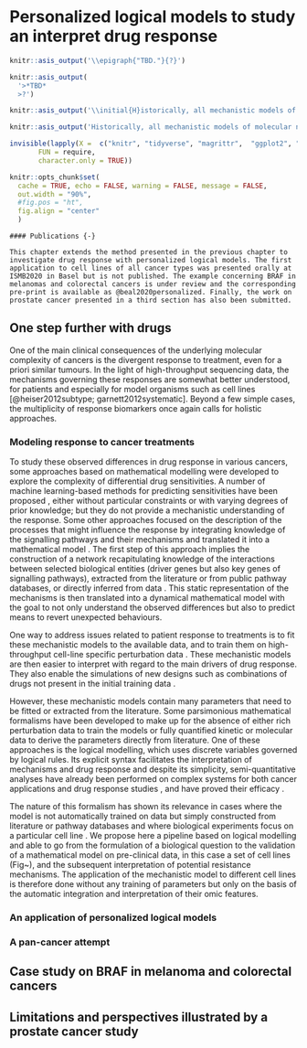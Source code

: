 
# Personalized logical models to study an interpret drug response

```r
knitr::asis_output('\\epigraph{"TBD."}{?}')
```

```r
knitr::asis_output(
  '>*TBD*  
  >?')
```

```r
knitr::asis_output('\\initial{H}istorically, all mechanistic models of molecular networks, and logical models in particular, have been widely used to study response to treatments [@flobak2015discovery; @jastrzebski2018integrative]. Indeed, biological entities, many of which are prospective therapeutic targets, are explicitly represented in the model, making it possible to simulate their inhibition. This is what will be presented in this chapter using the personalized logical models described above. Can they be used to study the response of biological systems to perturbations, in this case the response of cell lines to gene or protein inhibitions? Compared to the numerous statistical models designed to predict the sensitivity of cell lines to treatements, what information do these personalized mechanistic models provide?')
```

```r
knitr::asis_output('Historically, all mechanistic models of molecular networks, and logical models in particular, have been widely used to study response to treatments [@flobak2015discovery; @jastrzebski2018integrative]. Indeed, biological entities, many of which are prospective therapeutic targets, are explicitly represented in the model, making it possible to simulate their inhibition. This is what will be presented in this chapter using the personalized logical models described above. Can they be used to study the response of biological systems to perturbations, in this case the response of cell lines to gene or protein inhibitions? Compared to the numerous statistical models designed to predict the sensitivity of cell lines to treatements, what information do these personalized mechanistic models provide?')
```

```r
invisible(lapply(X =  c("knitr", "tidyverse", "magrittr",  "ggplot2", "ggpubr", "patchwork", "cowplot", "kableExtra"),
       FUN = require,
       character.only = TRUE))

knitr::opts_chunk$set(
  cache = TRUE, echo = FALSE, warning = FALSE, message = FALSE,
  out.width = "90%",
  #fig.pos = "ht",
  fig.align = "center"
  )
```
  


```block2

#### Publications {-}

This chapter extends the method presented in the previous chapter to investigate drug response with personalized logical models. The first application to cell lines of all cancer types was presented orally at ISMB2020 in Basel but is not published. The example concerning BRAF in melanomas and colorectal cancers is under review and the corresponding pre-print is available as @beal2020personalized. Finally, the work on prostate cancer presented in a third section has also been submitted.

```

## One step further with drugs

One of the main clinical consequences of the underlying molecular complexity of cancers is the divergent response to treatment, even for a priori similar tumours. In the light of high-throughput sequencing data, the mechanisms governing these responses are somewhat better understood, for patients and especially for model organisms such as cell lines [@heiser2012subtype; garnett2012systematic]. Beyond a few simple cases, the multiplicity of response biomarkers once again calls for holistic approaches.


### Modeling response to cancer treatments 

To study these observed differences in drug response in various cancers, some approaches based on mathematical modelling were developed to explore the complexity of differential drug sensitivities. A number of machine learning-based methods for predicting sensitivities have been proposed \cite{costello2014community}, either without particular constraints or with varying degrees of prior knowledge; but they do not provide a mechanistic understanding of the response. Some other approaches focused on the description of the processes that might influence the response by integrating knowledge of the signalling pathways and their mechanisms and translated it into a mathematical model \cite{eduati2017drug,jastrzebski2018integrative,frohlich2018efficient}. The first step of this approach implies the construction of a network recapitulating knowledge of the interactions between selected biological entities (driver genes but also key genes of signalling pathways), extracted from the literature or from public pathway databases, or directly inferred from data \cite{verny2017causalnetworks}. This static representation of the mechanisms is then translated into a dynamical mathematical model with the goal to not only understand the observed differences \cite{jastrzebski2018integrative} but also to predict means to revert unexpected behaviours.\newline

One way to address issues related to patient response to treatments is to fit these mechanistic models to the available data, and to train them on high-throughput cell-line specific perturbation data \cite{eduati2017drug,jastrzebski2018integrative,klinger2013network}. These mechanistic models are then easier to interpret with regard to the main drivers of drug response. They also enable the \emph{in silico} simulations of new designs such as combinations of drugs not present in the initial training data \cite{frohlich2018efficient}.\newline

However, these mechanistic models contain many parameters that need to be fitted or extracted from the literature. Some parsimonious mathematical formalisms have been developed to make up for the absence of either rich perturbation data to train the models or fully quantified kinetic or molecular data to derive the parameters directly from literature. One of these approaches is the logical modelling, which uses discrete variables governed by logical rules. Its explicit syntax facilitates the interpretation of mechanisms and drug response \cite{zanudo2017network,iorio2016landscape} and despite its simplicity, semi-quantitative analyses have already been performed on complex systems \cite{stoll2017maboss} for both cancer applications \cite{zanudo2017network,remy2015modeling} and drug response studies \cite{knijnenburg2016logic, eduati2020patient}, and have proved their efficacy \cite{cohen2015metastasis,collombet2017}. \newline

The nature of this formalism has shown its relevance in cases where the model is not automatically trained on data but simply constructed from literature or pathway databases and where biological experiments focus on a particular cell line \cite{flobak2015discovery}. We propose here a pipeline based on logical modelling and able to go from the formulation of a biological question to the validation of a mathematical model on pre-clinical data, in this case a set of cell lines (Fig~\ref{GA}), and the subsequent interpretation of potential resistance mechanisms. The application of the mechanistic model to different cell lines is therefore done without any training of parameters but only on the basis of the automatic integration and interpretation of their omic features.

### An application of personalized logical models

### A pan-cancer attempt

## Case study on BRAF in melanoma and colorectal cancers

## Limitations and perspectives illustrated by a prostate cancer study {#prostate-model}



